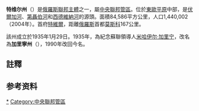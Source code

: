 {{Infobox Russian federal subject
|name=特维尔州
|ru_name=Тверская область
|image_map=Map of Russia - Tver Oblast.svg
|coordinates = {{coord|57|09|N|34|37|E|type:adm1st_region:RU|display=inline,title}}
|image_coa=Coat of Arms of Tver oblast.svg
|coa_caption={{link-ru|特维尔州州徽|Герб Тверской области|州徽}}
|image_flag=Flag of Tver Oblast.svg
|flag_caption={{link-ru|特维尔州州旗|Флаг Тверской области|州旗}}
|anthem=无
|anthem_ref=<ref name="Anthem">Article 42 of the Charter of Tver Oblast states that the oblast may have an anthem, providing a law is adopted to that effect. As of 2015, no such law is in place.</ref>
|holiday
|holiday_ref
|political_status=州
|political_status_link=州 (俄罗斯)
|federal_district=[[中央联邦管区|中央联邦管区]]
|economic_region=[[中央经济地区|中央经济地区]]
|adm_ctr_type=行政中心
|adm_ctr_name=[[特维尔|特维尔]]
|adm_ctr_ref=<ref name="AdmCtr">Charter of Tver Oblast, Article 8</ref>
|pop_2010census=1353392
|pop_2010census_rank=第33位
|urban_pop_2010census=74.7%
|rural_pop_2010census=25.3%
|pop_2010census_ref=
|pop_density
|pop_density_as_of
|pop_density_ref
|pop_latest=1315071
|pop_latest_date=2015年1月
|pop_latest_ref=<ref name="2015Est">Tver Oblast Territorial Branch of the [[Russian_Federal_State_Statistics_Service|Federal State Statistics Service]]. [http://tverstat.gks.ru/wps/wcm/connect/rosstat_ts/tverstat/resources/e53e47804e30d8bbb2a0fe3bf8d20d64/%D0%A7%D0%98%D0%A1%D0%9B%D0%95%D0%9D%D0%9D%D0%9E%D0%A1%D0%A2%D0%AC+%D0%9D%D0%90%D0%A1%D0%95%D0%9B%D0%95%D0%9D%D0%98%D0%AF+%D0%9F%D0%9E+%D0%9C%D0%A3%D0%9D%D0%98%D0%A6%D0%98%D0%9F%D0%90%D0%9B%D0%AC%D0%9D%D0%AB%D0%9C+%D0%9E%D0%91%D0%A0%D0%90%D0%97%D0%9E%D0%92%D0%90%D0%9D%D0%98%D0%AF%D0%9C.htm Численность населения по муниципальным образованиям] {{ru icon}}</ref>
|area_km2=84100
|area_km2_rank=39th
|established_date=1935年1月29日
|established_date_ref=<ref name="Established">Resolution of January 29, 1935</ref>
|license_plates=69
|ISO=RU-TVE
|gov_as_of=December 2011
|leader_title=[[特维尔州州长|州长]]
|leader_title_ref=<ref name="HeadTitle">Charter of Tver Oblast, Article 105</ref>
|leader_name={{link-ru|伊戈尔·米哈伊洛维奇·鲁坚尼亚|Руденя, Игорь Михайлович|伊戈尔·鲁坚尼亚}}
|leader_name_ref= 
|legislature={{link-en|特维尔州立法会议|Legislative Assembly of Tver Oblast}}
|legislature_ref=<ref name="Legis">Charter of Tver Oblast, Article 82</ref>
|website=http://www.region.tver.ru
|website_ref
|date=2016年9月
}}
'''特维尔州'''（{{lang-rus|Тверская область|Tverskaya oblast}}）是[[俄羅斯聯邦主體|俄羅斯聯邦主體]]之一，屬[[中央聯邦管區|中央聯邦管區]]。位於[[東歐平原|東歐平原]]中部，是[[伏爾加河|伏爾加河]]、[[第聶伯河|第聶伯河]]和[[西德維納河|西德維納河]]的源頭。面積84,586平方公里，人口1,440,002（2004年）。首府[[特維爾|特維爾]]，距離[[俄羅斯|俄羅斯]]首都[[莫斯科|莫斯科]]167公里。

該州成立於1935年1月29日。1935年，為紀念蘇聯領導人[[米哈伊尔·加里宁|米哈伊尔·加里宁]]，改名為'''加里寧州'''（{{lang|ru|Калининская область}}），1990年改回今名。

==註釋==
{{NoteFoot}}

==参考资料==
{{Commonscat|Tver Oblast}}
{{reflist}}

{{特維爾州行政區劃}}
{{rossija}}
{{Authority control}}
{{DEFAULTSORT:Tver}}
[[Category:特維爾州|*]]
[[Category:中央聯邦管區|Category:中央聯邦管區]]